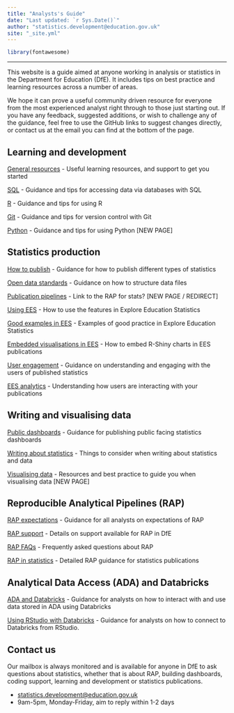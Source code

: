 ```yaml
---
title: "Analysts's Guide"
date: "Last updated: `r Sys.Date()`"
author: "statistics.development@education.gov.uk"
site: "_site.yml"
---
```


```r
library(fontawesome)

```

---

This website is a guide aimed at anyone working in analysis or statistics in the Department for Education (DfE). It includes tips on best practice and learning resources across a number of areas.

We hope it can prove a useful community driven resource for everyone from the most experienced analyst right through to those just starting out. If you have any feedback, suggested additions, or wish to challenge any of the guidance, feel free to use the GitHub links to suggest changes directly, or contact us at the email you can find at the bottom of the page.


## Learning and development

[General resources](learning-development/learning-support.html)
- Useful learning resources, and support to get you started

[SQL](learning-development/sql.html)
- Guidance and tips for accessing data via databases with SQL

[R](learning-development/r.html)
- Guidance and tips for using R

[Git](learning-development/git.html)
- Guidance and tips for version control with Git

[Python](learning-development/python.html)
- Guidance and tips for using Python [NEW PAGE]


## Statistics production

[How to publish](statistics-production/pub.html)
- Guidance for how to publish different types of statistics

[Open data standards](statistics-production/ud.html)
- Guidance on how to structure data files

[Publication pipelines](statistics-production/stats_rap_redirect.html)
- Link to the RAP for stats? [NEW PAGE / REDIRECT]

[Using EES](statistics-production/ees.html)
- How to use the features in Explore Education Statistics

[Good examples in EES](statistics-production/examples.html)
- Examples of good practice in Explore Education Statistics

[Embedded visualisations in EES](statistics-production/embedded-charts.html)
- How to embed R-Shiny charts in EES publications

[User engagement](statistics-production/user-eng.html)
- Guidance on understanding and engaging with the users of published statistics

[EES analytics](statistics-production/user_analytics.html)
- Understanding how users are interacting with your publications

## Writing and visualising data

[Public dashboards](writing-visualising/dashboards.html)
- Guidance for publishing public facing statistics dashboards

[Writing about statistics](writing-visualising/cd.html)
- Things to consider when writing about statistics and data

[Visualising data](writing-visualising/visualising.html)
- Resources and best practice to guide you when visualising data [NEW PAGE]

## Reproducible Analytical Pipelines (RAP)

[RAP expectations](RAP/rap-expectations.html)
- Guidance for all analysts on expectations of RAP

[RAP support](RAP/rap-managers.html)
- Details on support available for RAP in DfE

[RAP FAQs](RAP/rap-faq.html)
- Frequently asked questions about RAP

[RAP in statistics](RAP/rap-statistics.html)
- Detailed RAP guidance for statistics publications

## Analytical Data Access (ADA) and Databricks

[ADA and Databricks](ADA/ada.html)
- Guidance for analysts on how to interact with and use data stored in ADA using Databricks

[Using RStudio with Databricks](ADA/databricks_rstudio.html)
- Guidance for analysts on how to connect to Databricks from RStudio.

## Contact us

Our mailbox is always monitored and is available for anyone in DfE to ask questions about statistics, whether that is about RAP, building dashboards, coding support, learning and development or statistics publications.

- [statistics.development@education.gov.uk](mailto:statistics.development@education.gov.uk)
- 9am-5pm, Monday-Friday, aim to reply within 1-2 days